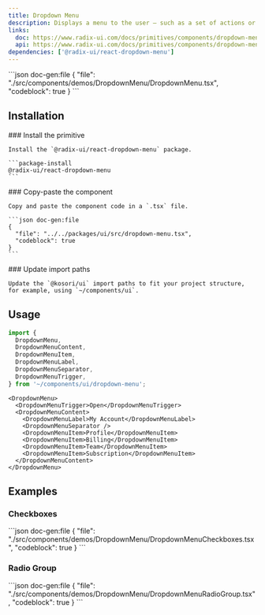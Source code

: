 ```yaml
---
title: Dropdown Menu
description: Displays a menu to the user — such as a set of actions or functions — triggered by a button.
links:
  doc: https://www.radix-ui.com/docs/primitives/components/dropdown-menu
  api: https://www.radix-ui.com/docs/primitives/components/dropdown-menu#api-reference
dependencies: ['@radix-ui/react-dropdown-menu']
---
```


<ComponentPreview name='dropdown-menu'>
```json doc-gen:file
{
  "file": "./src/components/demos/DropdownMenu/DropdownMenu.tsx",
  "codeblock": true
}
```
</ComponentPreview>

## Installation

<Steps>

  <Step>
    ### Install the primitive
    
    Install the `@radix-ui/react-dropdown-menu` package.

    ```package-install
    @radix-ui/react-dropdown-menu
    ```

  </Step>
    
  <Step>
    ### Copy-paste the component
    
    Copy and paste the component code in a `.tsx` file.

    ```json doc-gen:file
    {
      "file": "../../packages/ui/src/dropdown-menu.tsx",
      "codeblock": true
    }
    ```

  </Step>

  <Step>
    ### Update import paths

    Update the `@kosori/ui` import paths to fit your project structure, for example, using `~/components/ui`.

  </Step>

</Steps>

## Usage

```ts
import {
  DropdownMenu,
  DropdownMenuContent,
  DropdownMenuItem,
  DropdownMenuLabel,
  DropdownMenuSeparator,
  DropdownMenuTrigger,
} from '~/components/ui/dropdown-menu';
```

```tsx
<DropdownMenu>
  <DropdownMenuTrigger>Open</DropdownMenuTrigger>
  <DropdownMenuContent>
    <DropdownMenuLabel>My Account</DropdownMenuLabel>
    <DropdownMenuSeparator />
    <DropdownMenuItem>Profile</DropdownMenuItem>
    <DropdownMenuItem>Billing</DropdownMenuItem>
    <DropdownMenuItem>Team</DropdownMenuItem>
    <DropdownMenuItem>Subscription</DropdownMenuItem>
  </DropdownMenuContent>
</DropdownMenu>
```

## Examples

### Checkboxes

<ComponentPreview name='dropdown-menu-checkboxes'>
```json doc-gen:file
{
  "file": "./src/components/demos/DropdownMenu/DropdownMenuCheckboxes.tsx",
  "codeblock": true
}
```
</ComponentPreview>

### Radio Group

<ComponentPreview name='dropdown-menu-radio-group'>
```json doc-gen:file
{
  "file": "./src/components/demos/DropdownMenu/DropdownMenuRadioGroup.tsx",
  "codeblock": true
}
```
</ComponentPreview>
